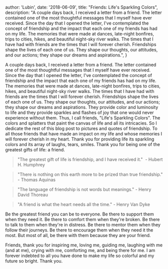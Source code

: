 
  author: 'Lubin',
  date: '2018-06-09',
  title: "Friends: Life's Sparkling Colors",
  description:
    "A couple days back, I received a letter from a friend. The letter contained one of the most thoughtful messages that I myself have ever received. Since the day that I opened the letter, I've contemplated the concept of friendship and the impact that each one of my friends has had on my life. The memories that were made at dances, late-night bonfires, trips to cities, hikes, and beautiful night-sky river walks. The times that I have had with friends are the times that I will forever cherish. Friendships shape the lives of each one of us. They shape our thoughts, our attitudes, and our actions; they shape our dreams and aspirations.",
}


A couple days back, I received a letter from a friend. The letter contained one of the most thoughtful messages that I myself have ever received. Since the day that I opened the letter, I've contemplated the concept of friendship and the impact that each one of my friends has had on my life. The memories that were made at dances, late-night bonfires, trips to cities, hikes, and beautiful night-sky river walks. The times that I have had with friends are the times that I will forever cherish. Friendships shape the lives of each one of us. They shape our thoughts, our attitudes, and our actions; they shape our dreams and aspirations. They provide color and luminosity to life and they provide sparkles and flashes of joy that one would never experience without them. Thus, I call friends, "Life's Sparkling Colors". The colors and splatters that paint the canvas of life and all its intricacies. So I dedicate the rest of this blog post to pictures and quotes of friendship. To all those friends that have made an impact on my life and whose memories I will forever cherish in my heart. Thank you for providing life its sparkling colors and its array of laughs, tears, smiles. Thank you for being one of the greatest gifts of life: a friend.

> "The greatest gift of life is friendship, and I have received it."  - Hubert H. Humphrey

> "There is nothing on this earth more to be prized than true friendship." - Thomas Aquinas

> "The language of friendship is not words but meanings." - Henry David Thoreau

> "A friend is what the heart needs all the time." - Henry Van Dyke

Be the greatest friend you can be to everyone. Be there to support them when they need it. Be there to comfort them when they're broken. Be there to talk to them when they're in distress. Be there to mentor them when they follow their journeys. Be there to encourage them when they need it the most. But most of all, be there with them because they are your friend.

Friends, thank you for inspiring me, loving me, guiding me, laughing with me (and at me), crying with me, comforting me, and being there for me. I am forever indebted to all you have done to make my life so colorful and my future so bright. Thank you.
